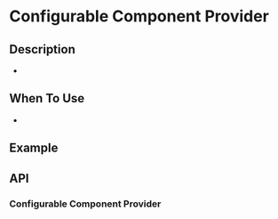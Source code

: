 
<Meta title="Providers/ConfigurableComponent/Introduction" />

# Configurable Component Provider

## Description

-

## When To Use

-

## Example

## API

### Configurable Component Provider
